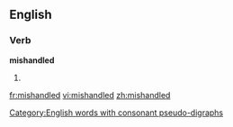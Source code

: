 ==English==

===Verb===
'''mishandled'''

# {{en-past of|mishandle}}

[[Category:English words with consonant pseudo-digraphs]]

[[fr:mishandled]]
[[vi:mishandled]]
[[zh:mishandled]]